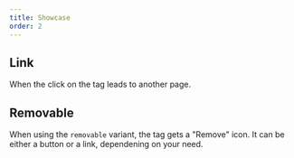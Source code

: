 ```yaml
---
title: Showcase
order: 2
---
```



## Link

When the click on the tag leads to another page.

<Playground system="eu" selectedKind="components-tag" selectedStory="as-a-link">
  <Tag label="Link tag" href="/example" />
</Playground>

## Removable

When using the `removable` variant, the tag gets a "Remove" icon. It can be either a button or a link, dependening on your need.

<Playground system="eu" selectedKind="components-tag" selectedStory="removable">
  <Tag label="Removable tag" variant="removable" dismissButtonLabel="Dismiss" />
</Playground>
